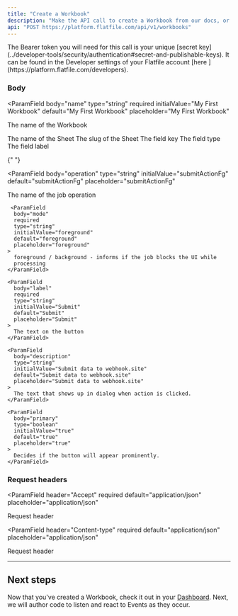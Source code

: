 ```yaml
---
title: "Create a Workbook"
description: "Make the API call to create a Workbook from our docs, or copy and run the provided cURL"
api: "POST https://platform.flatfile.com/api/v1/workbooks"
---
```


<Tip>
  The Bearer token you will need for this call is your unique [secret
  key](../developer-tools/security/authentication#secret-and-publishable-keys).
  It can be found in the Developer settings of your Flatfile account [here
  ](https://platform.flatfile.com/developers).
</Tip>

### Body

<ParamField
  body="name"
  type="string"
  required
  initialValue="My First Workbook"
  default="My First Workbook"
  placeholder="My First Workbook"
>
  The name of the Workbook
</ParamField>

<ParamField body="sheets" type="array" required>
  <Expandable title="Sheet">
    <ParamField
      body="name"
      type="string"
      required
      initialValue="Contacts"
      default="Contacts"
      placeholder="Contacts"
    >
      The name of the Sheet
    </ParamField>
    <ParamField
      body="slug"
      type="string"
      required
      initialValue="contacts"
      default="contacts"
      placeholder="contacts"
    >
      The slug of the Sheet
    </ParamField>
    <ParamField body="fields" type="array" required>
      <Expandable title="Field">
        <ParamField
          body="key"
          type="string"
          required
          initialValue="firstName"
          default="firstName"
          placeholder="firstName"
        >
          The field key
        </ParamField>
        <ParamField
          body="type"
          type="string"
          required
          initialValue="string"
          default="string"
          placeholder="string"
        >
          The field type
        </ParamField>
        <ParamField
          body="label"
          type="string"
          required
          initialValue="First Name"
          default="First Name"
          placeholder="First Name"
        >
          The field label
        </ParamField>
      </Expandable>
    </ParamField>

  </Expandable>
</ParamField>

<ParamField body="actions" type="array" required>
  <Expandable title="Action">

{" "}

<ParamField
  body="operation"
  type="string"
  initialValue="submitActionFg"
  default="submitActionFg"
  placeholder="submitActionFg"
>
  The name of the job operation
</ParamField>

     <ParamField
      body="mode"
      required
      type="string"
      initialValue="foreground"
      default="foreground"
      placeholder="foreground"
    >
      foreground / background - informs if the job blocks the UI while
      processing
    </ParamField>

    <ParamField
      body="label"
      required
      type="string"
      initialValue="Submit"
      default="Submit"
      placeholder="Submit"
    >
      The text on the button
    </ParamField>

    <ParamField
      body="description"
      type="string"
      initialValue="Submit data to webhook.site"
      default="Submit data to webhook.site"
      placeholder="Submit data to webhook.site"
    >
      The text that shows up in dialog when action is clicked.
    </ParamField>

    <ParamField
      body="primary"
      type="boolean"
      initialValue="true"
      default="true"
      placeholder="true"
    >
      Decides if the button will appear prominently.
    </ParamField>

  </Expandable>
</ParamField>

### Request headers

<ParamField
  header="Accept"
  required
  default="application/json"
  placeholder="application/json"
>
  Request header
</ParamField>

<ParamField
  header="Content-type"
  required
  default="application/json"
  placeholder="application/json"
>
  Request header
</ParamField>

<RequestExample>
  <Snippet file="shared/workbook_curl.mdx" />
</RequestExample>

---

## Next steps

Now that you've created a Workbook, check it out in your [Dashboard](https://platform.flatfile.com). Next, we will author code to listen and react to Events as they occur.
